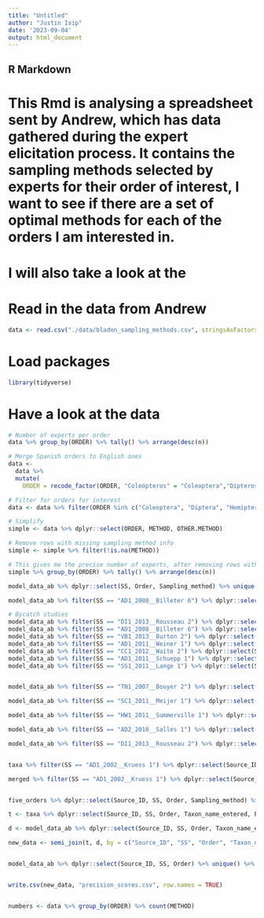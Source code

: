 ```yaml
---
title: "Untitled"
author: "Justin Isip"
date: '2023-09-04'
output: html_document
---
```


## R Markdown

# This Rmd is analysing a spreadsheet sent by Andrew, which has data gathered during the expert elicitation process. It contains the sampling methods selected by experts for their order of interest, I want to see if there are a set of optimal methods for each of the orders I am interested in. 

# I will also take a look at the 

# Read in the data from Andrew
```r
data <- read.csv("./data/bladon_sampling_methods.csv", stringsAsFactors = T, na.strings = c("", " ", "  ")) # add NAs for empty values
```

# Load packages
```r
library(tidyverse)
```

# Have a look at the data
```r
# Number of experts per order
data %>% group_by(ORDER) %>% tally() %>% arrange(desc(n))

# Merge Spanish orders to English ones
data <- 
  data %>%
  mutate(
    ORDER = recode_factor(ORDER, "Coleópteros" = "Coleoptera","Dípteros" = "Diptera","Hyménoptères" = "Hymenoptera","Lépidoptères" = "Lepidoptera")) %>% droplevels()

# Filter for orders for interest
data <- data %>% filter(ORDER %in% c("Coleoptera", "Diptera", "Hemiptera", "Lepidoptera", "Hymenoptera"))

# Simplify
simple <- data %>% dplyr::select(ORDER, METHOD, OTHER.METHOD)

# Remove rows with missing sampling method info
simple <- simple %>% filter(!is.na(METHOD))

# This gives me the precise number of experts, after removing rows with NAs (e.g. where experts did not fill in the sampling method)
simple %>% group_by(ORDER) %>% tally() %>% arrange(desc(n))
```





```r
model_data_ab %>% dplyr::select(SS, Order, Sampling_method) %>% unique() %>% View()

model_data_ab %>% filter(SS == "AD1_2008__Billeter 6") %>% dplyr::select(SS, SSBST, Order, Parsed_name, Sampling_method, TotalAbundance, logAbundance) %>% View()

# Bycatch studies
model_data_ab %>% filter(SS == "DI1_2013__Rousseau 2") %>% dplyr::select(SS, SSBST, Order, Parsed_name, Sampling_method, TotalAbundance, logAbundance) %>% View() # targetting hym
model_data_ab %>% filter(SS == "AD1_2008__Billeter 6") %>% dplyr::select(SS, SSBST, Order, Parsed_name, Sampling_method, TotalAbundance, logAbundance) %>% View()
model_data_ab %>% filter(SS == "VB1_2013__Burton 2") %>% dplyr::select(SS, SSBST, Order, Parsed_name, Best_guess_binomial,  Sampling_method, TotalAbundance, logAbundance) %>% View() # leps in the litter?
model_data_ab %>% filter(SS == "AD1_2011__Weiner 1") %>% dplyr::select(SS, SSBST, Order, Parsed_name, Sampling_method, TotalAbundance, logAbundance) %>% View()
model_data_ab %>% filter(SS == "CC1_2012__Waite 2") %>% dplyr::select(SS, SSBST, Order, Parsed_name, Sampling_method, TotalAbundance, logAbundance) %>% View()
model_data_ab %>% filter(SS == "AD1_2011__Schuepp 1") %>% dplyr::select(SS, SSBST, Order, Parsed_name, Sampling_method, TotalAbundance, logAbundance) %>% View()
model_data_ab %>% filter(SS == "SS1_2011__Lange 1") %>% dplyr::select(SS, SSBST, Order, Parsed_name, Taxon_name_entered, Sampling_method, TotalAbundance, logAbundance) %>% View()


model_data_ab %>% filter(SS == "TN1_2007__Bouyer 2") %>% dplyr::select(SS, SSBST, Order, Parsed_name, Best_guess_binomial, Species, Taxon_name_entered, Sampling_method, TotalAbundance, logAbundance) %>% View()

model_data_ab %>% filter(SS == "SC1_2011__Meijer 1") %>% dplyr::select(SS, SSBST, Order, Parsed_name, Best_guess_binomial, Species, Taxon_name_entered, Sampling_method, TotalAbundance, logAbundance) %>% View()

model_data_ab %>% filter(SS == "HW1_2011__Summerville 1") %>% dplyr::select(SS, SSBST, Order, Parsed_name, Best_guess_binomial, Species, Taxon_name_entered, Sampling_method, TotalAbundance, logAbundance) %>% View()

model_data_ab %>% filter(SS == "AD2_2018__Salles 1") %>% dplyr::select(SS, SSBST, Order, Parsed_name, Best_guess_binomial, Species, Taxon_name_entered, Sampling_method, TotalAbundance, logAbundance) %>% View()

model_data_ab %>% filter(SS == "DI1_2013__Rousseau 2") %>% dplyr::select(SS, SSBST, Parsed_name, Order, Family, Genus, Species, Sampling_method, TotalAbundance, logAbundance) %>% View()


taxa %>% filter(SS == "AD1_2002__Kruess 1") %>% dplyr::select(Source_ID, SS, Order, Family, Species, Taxon_name_entered, PrecisionScore) %>% View()

merged %>% filter(SS == "AD1_2002__Kruess 1") %>% dplyr::select(Source_ID, SS, Order, Family, Species, Sampling_method) %>% View()


five_orders %>% dplyr::select(Source_ID, SS, Order, Sampling_method) %>% unique() %>% View()

t <- taxa %>% dplyr::select(Source_ID, SS, Order, Taxon_name_entered, PrecisionScore) %>% unique() %>% droplevels()

d <- model_data_ab %>% dplyr::select(Source_ID, SS, Order, Taxon_name_entered, Sampling_method) %>% unique() %>% droplevels()

new_data <- semi_join(t, d, by = c("Source_ID", "SS", "Order", "Taxon_name_entered")) %>% unique() %>% droplevels()


model_data_ab %>% dplyr::select(Source_ID, SS, Order) %>% unique() %>% View()


write.csv(new_data, "precision_scores.csv", row.names = TRUE)


numbers <- data %>% group_by(ORDER) %>% count(METHOD)



```



